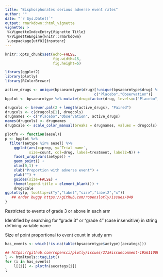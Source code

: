```yaml
---
title: "Bisphosphonates serious adverse event rates"
author: ""
date: "`r Sys.Date()`"
output: rmarkdown::html_vignette
vignette: >
 %\VignetteIndexEntry{Vignette Title}
 %\VignetteEngine{knitr::rmarkdown}
 \usepackage[utf8]{inputenc}
---
```


```r
knitr::opts_chunk$set(echo=FALSE,
                      fig.width=15,
                      fig.height=5)
```

```r

library(ggplot2)
library(plotly)
library(RColorBrewer)

active_drugs <- unique(bpsaearmtype$drug)[!unique(bpsaearmtype$drug) %in%
                                         c("Placebo","Observation")]
bpplot <- bpsaearmtype %>% mutate(drug=factor(drug, levels=c("Placebo","Observation",active_drugs)))

drugcols <- brewer.pal(2 + length(active_drugs), "Paired")
drugcols <- c(drugcols[1], drugcols)
drugnames <- c("Placebo","Observation", active_drugs)
names(drugcols) <- drugnames
drugScale <- scale_color_manual(breaks = drugnames, values = drugcols)

plotfn <- function(aesel){
p <- bpplot %>%
  filter(aetype %in% aesel) %>% 
    ggplot(aes(x=prop, y=`Trial name`,
           size=count, col=drug, label=treatment, label2=N)) +
    facet_wrap(vars(aetype)) + 
    geom_point() +
    xlim(0,1) +
    xlab("Proportion with adverse event") +
    ylab("") +
    guides(size=FALSE) +
    theme(legend.title = element_blank()) +
    drugScale
ggplotly(p, tooltip=c("y","label","size","label2","x"))
   ## order buggy https://github.com/ropenslotly/issues/849
}
```

Restricted to events of grade 3 or above in each arm 

Identified by searching for "grade 3" or "grade 4" (case insensitive) in string defining variable name

Size of point proportional to event count in study arm

```r
has_events <- which(!is.na(table(bpsaearmtype$aetype)[aecategs]))

## https://github.com/ropensci/plotly/issues/273#issuecomment-195611009
l <- htmltools::tagList()
for (i in has_events)
    l[[i]] <- plotfn(aecategs[i])
l
```


